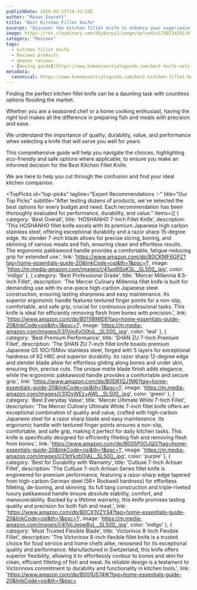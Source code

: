 ```yaml
---
publishDate: 2025-09-25T14:31:59Z
author: "Mason Everett"
title: "Best Kitchen Fillet Knife"
excerpt: "Discover the kitchen fillet knife to enhance your experience. Find top solutions based on thorough testing and reviews."
image: https://res.cloudinary.com/dky6urpy2/image/upload/v1758724291/blog_image_1758724291_arbcax.webp
category: "Reviews"
tags:
  - kitchen fillet knife
  - Reviews products
  - amazon reviews
  - [buying guide](https://www.homeessentialsguide.com/best-knife-sets-to-have-in-your-kitchen)
metadata:
  canonical: https://www.homeessentialsguide.com/best-kitchen-fillet-knife
---
```



<p>Finding the perfect kitchen fillet knife can be a daunting task with countless options flooding the market.</p>
<p>Whether you are a seasoned chef or a home cooking enthusiast, having the right tool makes all the difference in preparing fish and meats with precision and ease.</p>
<p>We understand the importance of quality, durability, value, and performance when selecting a knife that will serve you well for years.</p>
<p>This comprehensive guide will help you navigate the choices, highlighting eco-friendly and safe options where applicable, to ensure you make an informed decision for the Best Kitchen Fillet Knife.</p>
<p>We are here to help you cut through the confusion and find your ideal kitchen companion.</p>

<TopPicks
  id="top-picks"
  tagline="Expert Recommendations ✨"
  title="Our Top Picks"
  subtitle="After testing dozens of products, we've selected the best options for every budget and need. Each recommendation has been thoroughly evaluated for performance, durability, and value."
  items={[
    {
      category: 'Best Overall',
      title: 'HOSHANHO 7-Inch Fillet Knife',
      description: 'This HOSHANHO fillet knife excels with its premium Japanese high carbon stainless steel, offering exceptional durability and a razor sharp 15-degree edge. Its slender 7-inch blade allows for precise slicing, boning, and skinning of various meats and fish, ensuring clean and effortless results. The ergonomic pakkawood handle provides a comfortable, fatigue-reducing grip for extended use.',
      link: 'https://www.amazon.com/dp/B0CKMF6GPZ?tag=home-essentials-guide-20&linkCode=osi&th=1&psc=1',
      image: 'https://m.media-amazon.com/images/I/41uo6lSsK3L._SL500_.jpg',
      color: 'indigo'
    },
    {
      category: 'Best Professional Grade',
      title: 'Mercer Millennia 8.5-Inch Fillet',
      description: 'The Mercer Culinary Millennia fillet knife is built for demanding use with its one-piece high-carbon Japanese steel construction, ensuring lasting sharpness and easy maintenance. Its superior ergonomic handle features textured finger points for a non-slip, comfortable, and safe grip, crucial for continuous professional tasks. This knife is ideal for efficiently removing flesh from bones with precision.',
      link: 'https://www.amazon.com/dp/B011I8MIE8?tag=home-essentials-guide-20&linkCode=osi&th=1&psc=1',
      image: 'https://m.media-amazon.com/images/I/31VmXvOIXoL._SL500_.jpg',
      color: 'teal'
    },
    {
      category: 'Best Premium Performance',
      title: 'SHAN ZU 7-Inch Premium Fillet',
      description: 'The SHAN ZU 7-inch fillet knife boasts premium Japanese G5 10Cr15Mov stainless steel, forged with 5 layers for exceptional hardness of 62 HRC and superior durability. Its razor sharp 12-degree edge and slender blade allow for effortless gliding along bones and under skin, ensuring thin, precise cuts. The unique matte blade finish adds elegance, while the ergonomic pakkawood handle provides a comfortable and secure grip.',
      link: 'https://www.amazon.com/dp/B0DR1QJ1M6?tag=home-essentials-guide-20&linkCode=osi&th=1&psc=1',
      image: 'https://m.media-amazon.com/images/I/31OvWEz+AWL._SL500_.jpg',
      color: 'green'
    },
    {
      category: 'Best Everyday Value',
      title: 'Mercer Ultimate White 7-Inch Fillet',
      description: 'The Mercer Culinary Ultimate White 7-inch fillet knife offers an exceptional combination of quality and value, crafted with high-carbon Japanese steel for a razor sharp blade and easy maintenance. Its ergonomic handle with textured finger points ensures a non-slip, comfortable, and safe grip, making it perfect for daily kitchen tasks. This knife is specifically designed for efficiently filleting fish and removing flesh from bones.',
      link: 'https://www.amazon.com/dp/B005P0OJQG?tag=home-essentials-guide-20&linkCode=osi&th=1&psc=1',
      image: 'https://m.media-amazon.com/images/I/21pYkzbOlAL._SL500_.jpg',
      color: 'purple'
    },
    {
      category: 'Best for Durability with Warranty',
      title: 'Cutluxe 7-Inch Artisan Fillet',
      description: 'The Cutluxe 7-inch Artisan Series fillet knife is engineered for premium performance, featuring a razor-sharp edge tapered from high-carbon German steel (56+ Rockwell hardness) for effortless filleting, de-boning, and skinning. Its full tang construction and triple-riveted luxury pakkawood handle ensure absolute stability, comfort, and maneuverability. Backed by a lifetime warranty, this knife promises lasting quality and precision for both fish and meat.',
      link: 'https://www.amazon.com/dp/B0CX1VZY34?tag=home-essentials-guide-20&linkCode=osi&th=1&psc=1',
      image: 'https://m.media-amazon.com/images/I/41VcJeqwByL._SL500_.jpg',
      color: 'indigo'
    },
    {
      category: 'Most Trusted Flexible Blade',
      title: 'Victorinox 8-Inch Flexible Fillet',
      description: 'The Victorinox 8-inch flexible fillet knife is a trusted choice for food service and home chefs alike, renowned for its exceptional quality and performance. Manufactured in Switzerland, this knife offers superior flexibility, allowing it to effortlessly contour to bones and skin for clean, efficient filleting of fish and meat. Its reliable design is a testament to Victorinoxs commitment to durability and functionality in kitchen tools.',
      link: 'https://www.amazon.com/dp/B001U574IK?tag=home-essentials-guide-20&linkCode=osi&th=1&psc=